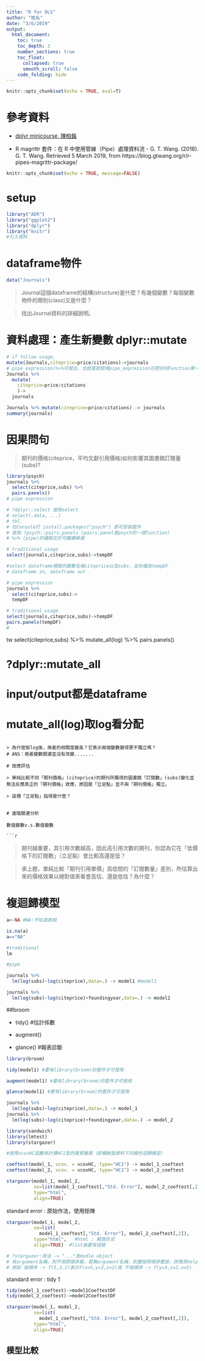 ```yaml
---
title: "R for OLS"
author: "姓名"
date: "3/6/2019"
output: 
  html_document: 
    toc: true
    toc_depth: 3
    number_sections: true
    toc_float:
      collapsed: true
      smooth_scroll: false
    code_folding: hide
---
```


```r
knitr::opts_chunk$set(echo = TRUE, eval=T)
```

# 參考資料

  * [dplyr minicourse, 陳柏銘](https://bookdown.org/PoMingChen/Dplyr_minicourse/)
  
  * R magrittr 套件：在 R 中使用管線（Pipe）處理資料流 - G. T. Wang. (2016). G. T. Wang. Retrieved 5 March 2019, from https://blog.gtwang.org/r/r-pipes-magrittr-package/

```r
knitr::opts_chunk$set(echo = TRUE, message=FALSE)
```


# setup

```r
library("AER")
library("ggplot2")
library("dplyr")
library("knitr")
#引入資料
```


# dataframe物件


```r
data("Journals")
```


> Journal這個dataframe的結構(structure)是什麼？有幾個變數？每個變數物件的類別(class)又是什麼？

> 找出Journal資料的詳細說明。


# 資料處理：產生新變數 dplyr::mutate

```r
# if follow usage,
mutate(Journals,citeprice=price/citations)->journals
# pipe expression(%>%可提出，也就是說使用pipe_expression可把任何Function第一個Input(Journals)拿出放在前面),
Journals %>% 
  mutate(
    citeprice=price/citations
    )->
  journals
```

```r
Journals %>% mutate(citeprice=price/citations) -> journals
summary(journals)
```

# 因果問句

> 期刊的價格(citeprice，平均文獻引用價格)如何影響其圖書館訂閱量(subs)? 

```r
library(psych)
journals %>% 
  select(citeprice,subs) %>%
  pairs.panels()
# pipe expression

# ?dplyr::select 查詢select
# select(.data, ...)
# tbl.
# 在Console打 install.packages("psych") 即可安裝套件
# 查詢 ?psych::pairs.panels (pairs.panel是psych的一個function)
# %>% (pipe)的優點在於可繼續串接
```

```r
# traditional usage
select(journals,citeprice,subs)->tempDF

#select dateframe裡面的變數名稱citeprice以及subs，並存檔為tempDF
# dateframe in, dateframe out

# pipe expression
journals %>%
  select(citeprice,subs)->
  tempDF
```

```r
# traditional usage
select(journals,citeprice,subs)->tempDF
pairs.panels(tempDF)
#
```
tw
  select(citeprice,subs) %>%
  mutate_all(log) %>%
  pairs.panels()

# ?dplyr::mutate_all
# input/output都是dataframe
# mutate_all(log)取log看分配
```

> 為什麼取log後，兩者的相關度變高？它表示兩個變數變得更不獨立嗎？
# ANS：兩者變數關連並沒有改變.......

# 效應評估

> 單純比較不同「期刊價格」(citeprice)的期刊所獨得的圖書館「訂閱數」(subs)變化並無法反應真正的「期刊價格」效應，原因是「立足點」並不與「期刊價格」獨立。

> 這裡「立足點」指得是什麼？


# 進階關連分析

數值變數v.s.數值變數

```r


```

> 期刊越重要，其引用次數越高，因此高引用次數的期刊，你認為它在「低價格下的訂閱數」（立足點）會比較高還是低？

> 承上題，單純比較「期刊引用單價」高低間的「訂閱數量」差別，所估算出來的價格效果以絕對值來看會高估、還是低估？為什麼？

# 複迴歸模型

```r
a<-NA #NA:不知道真相
```

```r
is.na(a)
a=="NA"
```

```r
#traditional
lm

#pipe

journals %>% 
  lm(log(subs)~log(citeprice),data=.) -> model1 #model1

journals %>%
  lm(log(subs)~log(citeprice)+foundingyear,data=.) -> model2
```

##broom

 * tidy() #估計係數
 
 * augment()
  
 * glance() #報表診斷

```r
library(broom)
```

```r
tidy(model1) #要有library(broom)的套件才可使用
```

```r
augment(model1) #要有library(broom)的套件才可使用
```

```r
glance(model1) #要有library(broom)的套件才可使用
```

```r
journals %>% 
  lm(log(subs)~log(citeprice),data=.) -> model_1
journals %>%
  lm(log(subs)~log(citeprice)+foundingyear,data=.) -> model_2

library(sandwich)
library(lmtest)
library(stargazer)

#使用vcovHC函數來計算HC1型的異質變異（即橫斷面資料下的線性迴歸模型）

coeftest(model_1, vcov. = vcovHC, type="HC1") -> model_1_coeftest
coeftest(model_2, vcov. = vcovHC, type="HC1") -> model_2_coeftest

stargazer(model_1, model_2, 
          se=list(model_1_coeftest[,"Std. Error"], model_2_coeftest[,2]),
          type="html",
          align=TRUE)
```          


standard error : 原始作法，使用矩陣
```r
stargazer(model_1, model_2, 
          se=list(
            model_1_coeftest[,"Std. Error"], model_2_coeftest[,2]),
          type="html",   #html : 網頁形式
          align=TRUE)  #list後要有括號  

# ?stargazer:用法 -> "..."丟modle object
# 有argument名稱，則不用照順序擺，若無argument名稱，則要按照順序擺放，詳情見help
# 例如 按順序 -> f(5,3,2)表示f(x=5,y=3,z=2)或 不按順序 -> f(y=3,z=2,x=5)
```

standard error : tidy 1
```r
tidy(model_1_coeftest)->model1CoeftestDF
tidy(model_2_coeftest)->model2CoeftestDF
```

```r
stargazer(model_1, model_2, 
          se=list(
            model_1_coeftest[,"Std. Error"], model_2_coeftest[,2]),
          type="html",
          align=TRUE)
```

## 模型比較

```r

```
